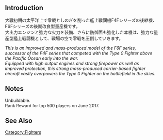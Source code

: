 {{Equipmentinfo
|name = F6F-5
|id = 206
|japanesename = F6F-5
|icon = {{GreenPlane}}
|type = Carrier-Based Fighter
|effect = {{Firepower}}+1, {{AA}}+10, {{Hit}}+1, {{Evasion}}+3, {{LOS}}+1
|radius = 5
|scrap = {{Fuel}} 2, {{Ammo}} 4, {{Bauxite}} 5
|image = <gallery type="slideshow" widths="360px" position="center" hideaddbutton="true">
Equipment206-1.png
Equipment206-2.png
Equipment206-3.png
Equipment206-4.png
</gallery>
| CVL=lime
| CV=lime
| CVB=lime
| LC=lime
}}
==Introduction==
大戦初期の太平洋上で零戦としのぎを削った艦上戦闘機F4Fシリーズの後継機、F6Fシリーズの後期改良型量産機です。<br>
大出力エンジンと強力な火力を装備、さらに防御面も強化した本機は、強力な量産型艦上戦闘機として、戦場の空で零戦を圧倒していきます。

''This is an improved and mass-produced model of the F6F series, successor of the F4F series that competed with the Type 0 Fighter above the Pacific Ocean early into the war.''<br>
''Equipped with high output engines and strong firepower as well as improved protection, this strong mass-produced carrier-based fighter aircraft vastly overpowers the Type 0 Fighter on the battlefield in the skies.''

==Notes==
Unbuildable.<br>
Rank Reward for top 500 players on June 2017.<br>


==See Also==
{{Equipmentlist}}
[[Category:Fighters]]